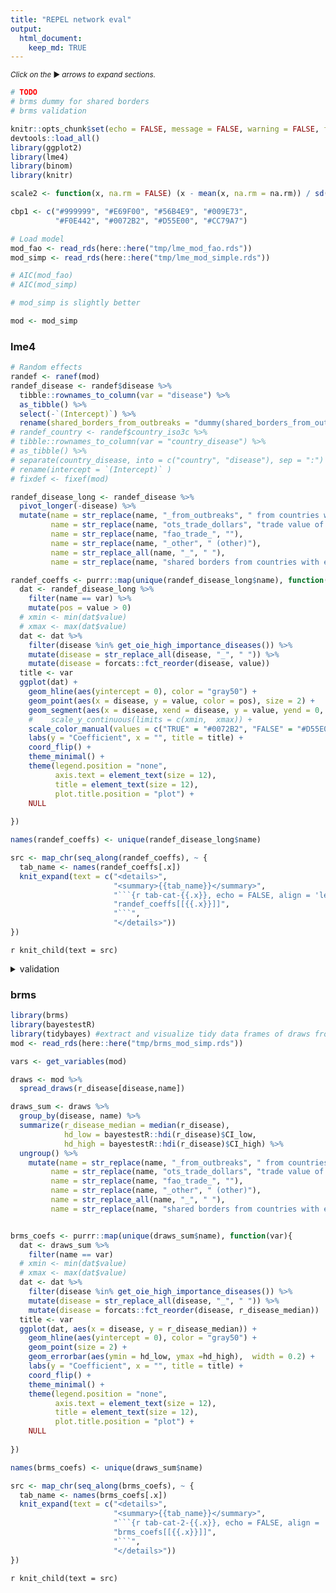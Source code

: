 ```yaml
---
title: "REPEL network eval"
output: 
  html_document:
    keep_md: TRUE
---
```


<small>_Click on the_ ▶ _︎arrows to expand sections._</small>


```r

# TODO
# brms dummy for shared borders
# brms validation

knitr::opts_chunk$set(echo = FALSE, message = FALSE, warning = FALSE, fig.width = 7, fig.height = 5)
devtools::load_all()
library(ggplot2)
library(lme4)
library(binom)
library(knitr)

scale2 <- function(x, na.rm = FALSE) (x - mean(x, na.rm = na.rm)) / sd(x, na.rm)

cbp1 <- c("#999999", "#E69F00", "#56B4E9", "#009E73",
          "#F0E442", "#0072B2", "#D55E00", "#CC79A7")

# Load model
mod_fao <- read_rds(here::here("tmp/lme_mod_fao.rds"))
mod_simp <- read_rds(here::here("tmp/lme_mod_simple.rds"))

# AIC(mod_fao)
# AIC(mod_simp)

# mod_simp is slightly better

mod <- mod_simp

```

### lme4
```r
# Random effects
randef <- ranef(mod)
randef_disease <- randef$disease %>%
  tibble::rownames_to_column(var = "disease") %>%
  as_tibble() %>% 
  select(-`(Intercept)`) %>% 
  rename(shared_borders_from_outbreaks = "dummy(shared_borders_from_outbreaks, \"TRUE\")")
# randef_country <- randef$country_iso3c %>%
# tibble::rownames_to_column(var = "country_disease") %>%
# as_tibble() %>%
# separate(country_disease, into = c("country", "disease"), sep = ":") %>%
# rename(intercept = `(Intercept)` )
# fixdef <- fixef(mod)

randef_disease_long <- randef_disease %>%
  pivot_longer(-disease) %>% 
  mutate(name = str_replace(name, "_from_outbreaks", " from countries with existing outbreak"),
         name = str_replace(name, "ots_trade_dollars", "trade value of animal products"),
         name = str_replace(name, "fao_trade_", ""),
         name = str_replace(name, "_other", " (other)"),
         name = str_replace_all(name, "_", " "),
         name = str_replace(name, "shared borders from countries with existing outbreak", "shared borders with country with existing outbreak"))

randef_coeffs <- purrr::map(unique(randef_disease_long$name), function(var){
  dat <- randef_disease_long %>%
    filter(name == var) %>%
    mutate(pos = value > 0)
  # xmin <- min(dat$value)
  # xmax <- max(dat$value)
  dat <- dat %>% 
    filter(disease %in% get_oie_high_importance_diseases()) %>% 
    mutate(disease = str_replace_all(disease, "_", " ")) %>% 
    mutate(disease = forcats::fct_reorder(disease, value))
  title <- var
  ggplot(dat) +
    geom_hline(aes(yintercept = 0), color = "gray50") +
    geom_point(aes(x = disease, y = value, color = pos), size = 2) +
    geom_segment(aes(x = disease, xend = disease, y = value, yend = 0, color = pos)) +
    #    scale_y_continuous(limits = c(xmin,  xmax)) +
    scale_color_manual(values = c("TRUE" = "#0072B2", "FALSE" = "#D55E00")) +
    labs(y = "Coefficient", x = "", title = title) +
    coord_flip() +
    theme_minimal() +
    theme(legend.position = "none", 
          axis.text = element_text(size = 12), 
          title = element_text(size = 12),
          plot.title.position = "plot") +
    NULL
  
})

names(randef_coeffs) <- unique(randef_disease_long$name)

```


```r
src <- map_chr(seq_along(randef_coeffs), ~ {
  tab_name <- names(randef_coeffs[.x])
  knit_expand(text = c("<details>",
                       "<summary>{{tab_name}}</summary>",
                       "```{r tab-cat-{{.x}}, echo = FALSE, align = 'left'}", 
                       "randef_coeffs[[{{.x}}]]",
                       "```",
                       "</details>"))
})

```

`r knit_child(text = src)`

<details>
<summary>validation</summary>
```r
# training data
augmented_data_training <- vroom::vroom(here::here("tmp/network_augmented_data.csv.gz"))  %>%
  select(country_iso3c, disease, month, outbreak_start,
         shared_borders_from_outbreaks,
         ots_trade_dollars_from_outbreaks,
         fao_livestock_heads_from_outbreaks) %>%
  drop_na() %>%
  mutate(country_iso3c = as.factor(country_iso3c)) %>%
  mutate(disease = as.factor(disease)) %>%
  mutate_if(is.numeric, scale2)

# validated
# model_object <- network_lme_model()
# conn <- repeldata::repel_local_conn()
# valdat <- repel_validation(model_object, conn) %>%
#   select(country_iso3c, disease, month)

# augmented_data_val <- repel_augment(model_object, conn, newdata = valdat)
# vroom::vroom_write(augmented_data_val, gzfile("tmp/network_augmented_data_val.csv.gz"))
augmented_data_val <- vroom::vroom(here::here("tmp/network_augmented_data_val.csv.gz"))  %>%
  select(country_iso3c, disease, month, outbreak_start,
         shared_borders_from_outbreaks,
         ots_trade_dollars_from_outbreaks,
         fao_livestock_heads_from_outbreaks) %>%
  drop_na() %>%
  mutate(country_iso3c = as.factor(country_iso3c)) %>%
  mutate(disease = as.factor(disease)) %>%
  mutate_if(is.numeric, scale2)

# resample validation
augmented_data_val_bootstrap <- augmented_data_val %>%
  rsample::bootstraps(times = 1) %>%
  pull(splits) %>%
  magrittr::extract2(1) %>%
  as_tibble() %>%
  mutate(outbreak_start_predicted = predict(mod, ., type = "response"))

# get predicted outbreak start probability by condition
augmented_data_val_compressed <- augmented_data_val_bootstrap %>%
  select(country_iso3c, disease, shared_borders_from_outbreaks, ots_trade_dollars_from_outbreaks, starts_with("fao"), outbreak_start_predicted) %>%
  distinct() %>% 
  rename(outbreak_start_predict_prob = outbreak_start_predicted) %>% 
  mutate(outbreak_start_predict_prob_grp = cut_number(outbreak_start_predict_prob, n = 20)) %>% 
  group_by(outbreak_start_predict_prob_grp) %>% 
  mutate(outbreak_start_predict_prob_grp_median = median(outbreak_start_predict_prob)) %>% 
  ungroup()

test <- augmented_data_val_compressed %>% 
  group_by_at(vars(-outbreak_start_predict_prob)) %>%
  count() %>% 
  ungroup() 
#assert_that(nrow(test) == nrow(augmented_data_val_compressed))

augmented_data_val_binoms <- augmented_data_training %>%
  bind_rows(augmented_data_val) %>% 
  right_join(augmented_data_val_compressed) %>% 
  group_by(outbreak_start_predict_prob_grp) %>% 
  group_split() %>%
  purrr::map_dfr(., function(tw){
    binom <-  binom.confint(x = sum(tw$outbreak_start), n=nrow(tw), methods = "wilson")
    tw %>%
      distinct(outbreak_start_predict_prob_grp, outbreak_start_predict_prob_grp_median) %>%
      mutate(outbreak_start_actual_prob = binom$mean, outbreak_start_actual_low = binom$lower, outbreak_start_actual_upper = binom$upper)})

options(scipen = 999)
ggplot(augmented_data_val_binoms, aes(x = outbreak_start_predict_prob_grp_median, y  = outbreak_start_actual_prob)) +
  geom_point() +
  geom_errorbar(aes(ymin = outbreak_start_actual_low, ymax = outbreak_start_actual_upper)) +
  scale_x_log10()  +
  labs(x = "Forcasted probability", y = "Actual probabilty") +
  theme_minimal() +
  theme(legend.position = "none", 
        axis.text = element_text(size = 12), 
        title = element_text(size = 12),
        plot.title.position = "plot") +
  NULL



```
</details>

### brms

```r
library(brms)
library(bayestestR)
library(tidybayes) #extract and visualize tidy data frames of draws from posterior distributions of model variables, fits, and predictions from brms::brm
mod <- read_rds(here::here("tmp/brms_mod_simp.rds"))

vars <- get_variables(mod)

draws <- mod %>%
  spread_draws(r_disease[disease,name]) 

draws_sum <- draws %>% 
  group_by(disease, name) %>% 
  summarize(r_disease_median = median(r_disease), 
            hd_low = bayestestR::hdi(r_disease)$CI_low,
            hd_high = bayestestR::hdi(r_disease)$CI_high) %>% 
  ungroup() %>% 
    mutate(name = str_replace(name, "_from_outbreaks", " from countries with existing outbreak"),
         name = str_replace(name, "ots_trade_dollars", "trade value of animal products"),
         name = str_replace(name, "fao_trade_", ""),
         name = str_replace(name, "_other", " (other)"),
         name = str_replace_all(name, "_", " "),
         name = str_replace(name, "shared borders from countries with existing outbreak", "shared borders with country with existing outbreak"))


brms_coefs <- purrr::map(unique(draws_sum$name), function(var){
  dat <- draws_sum %>%
    filter(name == var) 
  # xmin <- min(dat$value)
  # xmax <- max(dat$value)
  dat <- dat %>% 
    filter(disease %in% get_oie_high_importance_diseases()) %>% 
    mutate(disease = str_replace_all(disease, "_", " ")) %>% 
    mutate(disease = forcats::fct_reorder(disease, r_disease_median))
  title <- var
  ggplot(dat, aes(x = disease, y = r_disease_median)) +
    geom_hline(aes(yintercept = 0), color = "gray50") +
    geom_point(size = 2) +
    geom_errorbar(aes(ymin = hd_low, ymax =hd_high),  width = 0.2) +
    labs(y = "Coefficient", x = "", title = title) +
    coord_flip() +
    theme_minimal() +
    theme(legend.position = "none", 
          axis.text = element_text(size = 12), 
          title = element_text(size = 12),
          plot.title.position = "plot") +
    NULL
  
})

names(brms_coefs) <- unique(draws_sum$name)

```

```r
src <- map_chr(seq_along(brms_coefs), ~ {
  tab_name <- names(brms_coefs[.x])
  knit_expand(text = c("<details>",
                       "<summary>{{tab_name}}</summary>",
                       "```{r tab-cat-2-{{.x}}, echo = FALSE, align = 'left'}", 
                       "brms_coefs[[{{.x}}]]",
                       "```",
                       "</details>"))
})

```
`r knit_child(text = src)`

